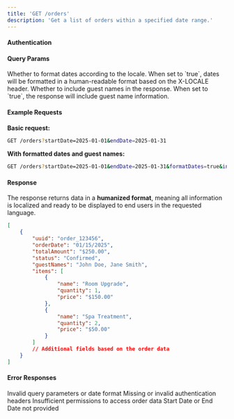 ```yaml
---
title: 'GET /orders'
description: 'Get a list of orders within a specified date range.'
---
```



#### Authentication

<AuthenticationInfo />

#### Query Params

<DateRangeParams />

<ParamField path="formatDates" type="boolean" default="false">
	Whether to format dates according to the locale. When set to `true`, dates
	will be formatted in a human-readable format based on the X-LOCALE header.
</ParamField>

<ParamField path="includeGuestNames" type="boolean" default="false">
	Whether to include guest names in the response. When set to `true`, the
	response will include guest name information.
</ParamField>

#### Example Requests

**Basic request:**

```bash
GET /orders?startDate=2025-01-01&endDate=2025-01-31
```

**With formatted dates and guest names:**

```bash
GET /orders?startDate=2025-01-01&endDate=2025-01-31&formatDates=true&includeGuestNames=true
```

#### Response

The response returns data in a **humanized format**, meaning all information is localized and ready to be displayed to end users in the requested language.

```json
[
	{
		"uuid": "order_123456",
		"orderDate": "01/15/2025",
		"totalAmount": "$250.00",
		"status": "Confirmed",
		"guestNames": "John Doe, Jane Smith",
		"items": [
			{
				"name": "Room Upgrade",
				"quantity": 1,
				"price": "$150.00"
			},
			{
				"name": "Spa Treatment",
				"quantity": 2,
				"price": "$50.00"
			}
		]
		// Additional fields based on the order data
	}
]
```

#### Error Responses

<ResponseField name="400" type="Bad Request">
	Invalid query parameters or date format
</ResponseField>

<ResponseField name="401" type="Unauthorized">
	Missing or invalid authentication headers
</ResponseField>

<ResponseField name="403" type="Forbidden">
	Insufficient permissions to access order data
</ResponseField>

<ResponseField name="404" type="Not Found">
	Start Date or End Date not provided
</ResponseField>
